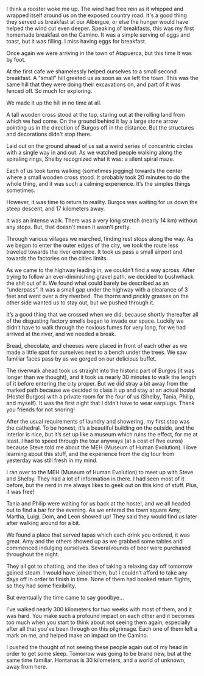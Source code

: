 I think a rooster woke me up. The wind had free rein as it whipped and wrapped
itself around us on the exposed country road. It's a good thing they served us
breakfast at our Albergue, or else the hunger would have helped the wind cut
even deeper. Speaking of breakfasts, this was my first homemade breakfast on
the Camino. It was a simple serving of eggs and toast, but it was filling. I
miss having eggs for breakfast.

<Stats miles="13.9" steps="38827" />

Once again we were arriving in the town of Atapuerca, but this time it was by
foot.

At the first cafe we shamelessly helped ourselves to a small second breakfast.
A "small" hill greeted us as soon as we left the town. This was the same hill
that they were doing their excavations on, and part of it was fenced off. So
much for exploring.

We made it up the hill in no time at all.

A tall wooden cross stood at the top, staring out at the rolling land from which
we had come. On the ground behind it lay a large stone arrow pointing us in the
direction of Burgos off in the distance. But the structures and decorations
didn't stop there.

Laid out on the ground ahead of us sat a weird series of concentric circles with
a single way in and out. As we watched people walking along the spiraling
rings, Shelby recognized what it was: a silent spiral maze.

Each of us took turns walking (sometimes jogging) towards the center where a
small wooden cross stood. It probably took 20 minutes to do the whole thing,
and it was such a calming experience. It’s the simples things sometimes.

However, it was time to return to reality. Burgos was waiting for us down the
steep descent, and 17 kilometers away.

It was an intense walk. There was a very long stretch (nearly 14 km) without any
stops. But, that doesn't mean it wasn’t pretty.

Through various villages we marched, finding rest stops along the way. As we
began to enter the outer edges of the city, we took the route less traveled
towards the river entrance. It took us pass a small airport and towards the
factories on the cities limits.

As we came to the highway leading in, we couldn’t find a way across. After
trying to follow an ever-diminishing gravel path, we decided to bushwhack the
shit out of it. We found what could barely be described as an “underpass”. It
was a small gap under the highway with a clearance of 3 feet and went over a
dry riverbed. The thorns and prickly grasses on the other side wanted us to
stay out, but we pushed through it.

It’s a good thing that we crossed when we did, because shortly thereafter all of
the disgusting factory smells began to invade our space. Luckily we didn’t have
to walk through the noxious fumes for very long, for we had arrived at the
river, and we needed a break.

Bread, chocolate, and cheeses were placed in front of each other as we made a
little spot for ourselves next to a bench under the trees. We saw familiar
faces pass by as we gorged on our delicious buffet.

The riverwalk ahead took us straight into the historic part of Burgos (it was
longer than we thought), and it took us nearly 30 minutes to walk the length of
it before entering the city proper. But we did stray a bit away from the marked
path because we decided to class it up and stay at an actual hostel
(Hostel Burgos) with a private room for the four of us (Shelby, Tania, Philip,
and myself). It was the first night that I didn’t have to wear earplugs. Thank
you friends for not snoring!

After the usual requirements of laundry and showering, my first stop was the
cathedral. To be honest, it’s a beautiful building on the outside, and the
interior is nice, but it’s set up like a museum which ruins the effect, for me
at least. I had to speed through the tour anyways (at a cost of five euros)
because Steve told me about the MEH (Museum of Human Evolution). I love
learning about this stuff, and the experience from the dig tour from yesterday
was still fresh in my mind.

I ran over to the MEH (Museum of Human Evolution) to meet up with Steve and
Shelby. They had a lot of information in there. I had seen most of it before,
but the nerd in me always likes to geek out on this kind of stuff. Plus, it was
free!

Tania and Philip were waiting for us back at the hostel, and we all headed out
to find a bar for the evening. As we entered the town square Amy, Martha,
Luigi, Dom, and Leon showed up! They said they would find us later after
walking around for a bit.

We found a place that served tapas which each drink you ordered, it was great.
Amy and the others showed up as we grabbed some tables and commenced indulging
ourselves. Several rounds of beer were purchased throughout the night.

They all got to chatting, and the idea of taking a relaxing day off tomorrow
gained steam. I would have joined them, but I couldn’t afford to take any days
off in order to finish in time. None of them had booked return flights, so they
had some flexibility.

But eventually the time came to say goodbye...

I've walked nearly 300 kilometers for two weeks with most of them, and it was
hard. You make such a profound impact on each other and it becomes too much
when you start to think about not seeing them again, especially after all that
you've been through on this pilgrimage. Each one of them left a mark on me, and
helped make an impact on the Camino.

I pushed the thought of not seeing these people again out of my head in order to
get some sleep. Tomorrow was going to be brand new, but at the same time
familiar. Hontanas is 30 kilometers, and a world of unknown, away from here.
